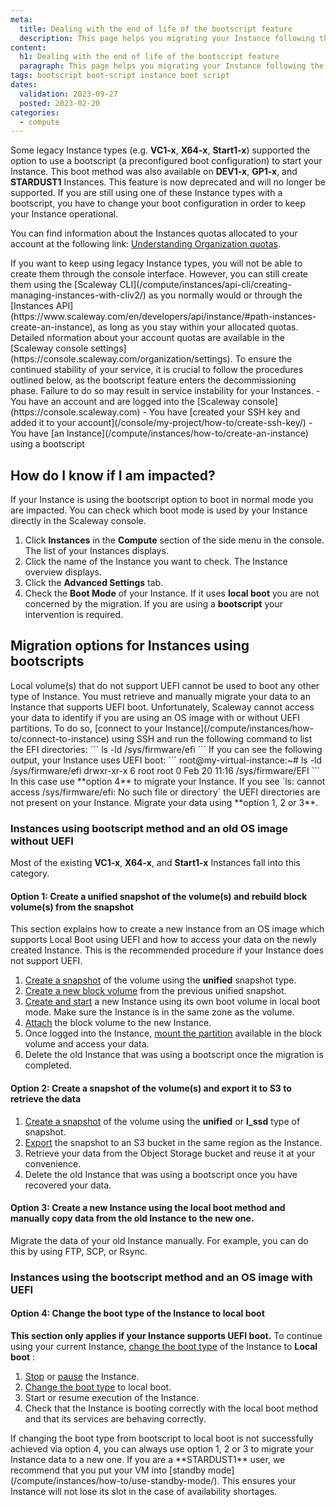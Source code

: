 ```yaml
---
meta:
  title: Dealing with the end of life of the bootscript feature
  description: This page helps you migrating your Instance following the EOL of the bootscript feature
content:
  h1: Dealing with the end of life of the bootscript feature
  paragraph: This page helps you migrating your Instance following the EOL of the bootscript feature
tags: bootscript boot-script instance boot script
dates:
  validation: 2023-09-27
  posted: 2023-02-20
categories:
  - compute
---
```


Some legacy Instance types (e.g. **VC1-x**, **X64-x**, **Start1-x**) supported the option to use a bootscript (a preconfigured boot configuration) to start your Instance. This boot method was also available on **DEV1-x**, **GP1-x**, and **STARDUST1** Instances. This feature is now deprecated and will no longer be supported.
If you are still using one of these Instance types with a bootscript, you have to change your boot configuration in order to keep your Instance operational.

You can find information about the Instances quotas allocated to your account at the following link: [Understanding Organization quotas](/console/my-account/reference-content/organization-quotas/).


<Message type="note">
  If you want to keep using legacy Instance types, you will not be able to create them through the console interface. However, you can still create them using the [Scaleway CLI](/compute/instances/api-cli/creating-managing-instances-with-cliv2/) as you normally would or through the [Instances API](https://www.scaleway.com/en/developers/api/instance/#path-instances-create-an-instance), as long as you stay within your allocated quotas. Detailed nformation about your account quotas are available in the [Scaleway console settings](https://console.scaleway.com/organization/settings).
</Message>

<Message type="important">
  To ensure the continued stability of your service, it is crucial to follow the procedures outlined below, as the bootscript feature enters the decommissioning phase. Failure to do so may result in service instability for your Instances.
</Message>

<Macro id="iam-requirements" />

<Message type="requirement">
  - You have an account and are logged into the [Scaleway console](https://console.scaleway.com)
  - You have [created your SSH key and added it to your account](/console/my-project/how-to/create-ssh-key/)
  - You have [an Instance](/compute/instances/how-to/create-an-instance) using a bootscript
</Message>

## How do I know if I am impacted?

If your Instance is using the bootscript option to boot in normal mode you are impacted. You can check which boot mode is used by your Instance directly in the Scaleway console.

1. Click **Instances** in the **Compute** section of the side menu in the console. The list of your Instances displays.
2. Click the name of the Instance you want to check. The Instance overview displays. 
3. Click the **Advanced Settings** tab.
4. Check the **Boot Mode** of your Instance. If it uses **local boot** you are not concerned by the migration. If you are using a **bootscript** your intervention is required.
    <Lightbox src="scaleway-boot-modes.webp" alt="" />

## Migration options for Instances using bootscripts

<Message type="important">
  Local volume(s) that do not support UEFI cannot be used to boot any other type of Instance. You must retrieve and manually migrate your data to an Instance that supports UEFI boot.  
  Unfortunately, Scaleway cannot access your data to identify if you are using an OS image with or without UEFI partitions.
  To do so, [connect to your Instance](/compute/instances/how-to/connect-to-instance) using SSH and run the following command to list the EFI directories:
  ```
  ls -ld /sys/firmware/efi
  ```
  If you can see the following output, your Instance uses UEFI boot:
  ```
  root@my-virtual-instance:~# ls -ld /sys/firmware/efi
  drwxr-xr-x 6 root root 0 Feb 20 11:16 /sys/firmware/EFI
  ```
  In this case use **option 4** to migrate your Instance.
  If you see `ls: cannot access /sys/firmware/efi: No such file or directory` the UEFI directories are not present on your Instance. Migrate your data using **option 1, 2 or 3**.
</Message>

### Instances using bootscript method and an old OS image without UEFI

Most of the existing **VC1-x**, **X64-x**, and **Start1-x** Instances fall into this category.

#### Option 1: Create a unified snapshot of the volume(s) and rebuild block volume(s) from the snapshot

This section explains how to create a new instance from an OS image which supports Local Boot using UEFI and how to access your data on the newly created Instance. This is the recommended procedure if your Instance does not support UEFI.

1. [Create a snapshot](/compute/instances/how-to/create-a-snapshot/) of the volume using the **unified** snapshot type.
2. [Create a new block volume](/storage/block/how-to/create-a-volume) from the previous unified snapshot.
3. [Create and start](/compute/instances/how-to/create-an-instance/) a new Instance using its own boot volume in local boot mode. Make sure the Instance is in the same zone as the volume.
4. [Attach](/storage/block/how-to/attach-a-volume/) the block volume to the new Instance.
5. Once logged into the Instance, [mount the partition](/storage/block/how-to/mount-and-use-volume/) available in the block volume and access your data.
6. Delete the old Instance that was using a bootscript once the migration is completed.

#### Option 2: Create a snapshot of the volume(s) and export it to S3 to retrieve the data

1. [Create a snapshot](/compute/instances/how-to/create-a-snapshot/) of the volume using the **unified** or **l_ssd** type of snapshot.
2. [Export](/compute/instances/how-to/snapshot-import-export-feature) the snapshot to an S3 bucket in the same region as the Instance.
3. Retrieve your data from the Object Storage bucket and reuse it at your convenience.
4. Delete the old Instance that was using a bootscript once you have recovered your data.

#### Option 3: Create a new Instance using the local boot method and manually copy data from the old Instance to the new one.

Migrate the data of your old Instance manually. For example, you can do this by using FTP, SCP, or Rsync.

### Instances using the bootscript method and an OS image with UEFI

#### Option 4: Change the boot type of the Instance to local boot

**This section only applies if your Instance supports UEFI boot.** To continue using your current Instance, [change the boot type](/compute/instances/how-to/use-boot-modes/#how-to-use-local-boot) of the Instance to **Local boot** :

1. [Stop](/compute/instances/how-to/power-off-instance/) or [pause](/compute/instances/how-to/use-standby-mode/) the Instance.
2. [Change the boot type](/compute/instances/how-to/use-boot-modes/#how-to-use-local-boot) to local boot.
3. Start or resume execution of the Instance.
4. Check that the Instance is booting correctly with the local boot method and that its services are behaving correctly.

<Message type="tip">
  If changing the boot type from bootscript to local boot is not successfully achieved via option 4, you can always use option 1, 2 or 3 to migrate your Instance data to a new one.
</Message>

<Message type="tip">
  If you are a **STARDUST1** user, we recommend that you put your VM into [standby mode](/compute/instances/how-to/use-standby-mode/). This ensures your Instance will not lose its slot in the case of availability shortages.
</Message>
